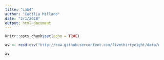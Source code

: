 ```yaml
---
title: "Lab4"
author: "Cecilia Millane"
date: "3/1/2018"
output: html_document
---
```


```r
knitr::opts_chunk$set(echo = TRUE)
```

```r
av <- read.csv("http://raw.githubusercontent.com/fivethirtyeight/data/master/avengers/avengers.csv", stringsAsFactors = FALSE)

av
```
